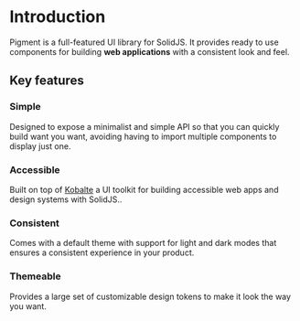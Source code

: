 # Introduction

Pigment is a full-featured UI library for SolidJS. It provides ready to use components for building **web applications** with a consistent look and feel.

## Key features

### Simple

Designed to expose a minimalist and simple API so that you can quickly build want you want, avoiding having to import multiple components to display just one.

### Accessible

Built on top of [Kobalte](https://kobalte.dev) a UI toolkit for building accessible web apps and design systems with SolidJS..

### Consistent

Comes with a default theme with support for light and dark modes that ensures a consistent experience in your product.

### Themeable

Provides a large set of customizable design tokens to make it look the way you want.
